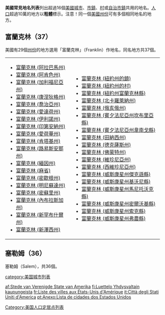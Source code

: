 '''美國常見地名列表'''列出超過16個[[美國|美國]][[城市|城市]]、[[市鎮|市鎮]]、[[村|村]]或[[自治市鎮|自治市鎮]]共用的地名。[[美國人口|人口]]超過10萬的地方以'''粗體'''標示。注意！同一個[[美國州份|美國州份]]可有多個相同地名的地方。

==富蘭克林（37）==
美國有29個[[美國州份|州份]]的地方選用「富蘭克林」（Franklin）作地名，同名地方共37個。
{|
|-
|
*[[富蘭克林_(阿拉巴馬州)|富蘭克林 (阿拉巴馬州)]]
*[[富蘭克林_(阿肯色州)|富蘭克林 (阿肯色州)]]
*[[富蘭克林_(加利福尼亞州)|富蘭克林 (加利福尼亞州)]]
*[[富蘭克林_(康涅狄格州)|富蘭克林 (康涅狄格州)]]
*[[富蘭克林_(喬治亞州)|富蘭克林 (喬治亞州)]]
*[[富蘭克林_(愛達荷州)|富蘭克林 (愛達荷州)]]
*[[富蘭克林_(伊利諾州)|富蘭克林 (伊利諾州)]]
*[[富蘭克林_(印第安納州)|富蘭克林 (印第安納州)]]
*[[富蘭克林_(愛荷華州)|富蘭克林 (愛荷華州)]]
*[[富蘭克林_(肯塔基州)|富蘭克林 (肯塔基州)]]
*[[富蘭克林_(路易斯安那州)|富蘭克林 (路易斯安那州)]]
*[[富蘭克林_(緬因州)|富蘭克林 (緬因州)]]
*[[富蘭克林_(麻省)|富蘭克林 (麻省)]]
*[[富蘭克林_(密歇根州)|富蘭克林 (密歇根州)]]
*[[富蘭克林_(明尼蘇達州)|富蘭克林 (明尼蘇達州)]]
*[[富蘭克林_(密蘇里州)|富蘭克林 (密蘇里州)]]
*[[富蘭克林_(內布拉斯加州)|富蘭克林 (內布拉斯加州)]]
*[[富蘭克林_(新罕布什爾州)|富蘭克林 (新罕布什爾州)]]
*[[富蘭克林_(新澤西州)|富蘭克林 (新澤西州)]]
|
*[[富蘭克林_(紐約州的鎮)|富蘭克林 (紐約州的鎮)]]
*[[富蘭克林_(紐約州的村)|富蘭克林 (紐約州的村)]]
*[[富蘭克林_(紐約州富蘭克林縣)|富蘭克林 (紐約州富蘭克林縣)]]
*[[富蘭克林_(北卡羅萊納州)|富蘭克林 (北卡羅萊納州)]]
*[[富蘭克林_(俄亥俄州)|富蘭克林 (俄亥俄州)]]
*[[富蘭克林_(賓夕法尼亞州坎布里亞縣)|富蘭克林 (賓夕法尼亞州坎布里亞縣)]]
*[[富蘭克林_(賓夕法尼亞州韋南戈縣)|富蘭克林 (賓夕法尼亞州韋南戈縣)]]
*[[富蘭克林_(田納西州)|富蘭克林 (田納西州)]]
*[[富蘭克林_(德克薩斯州)|富蘭克林 (德克薩斯州)]]
*[[富蘭克林_(佛蒙特州)|富蘭克林 (佛蒙特州)]]
*[[富蘭克林_(維珍尼亞州)|富蘭克林 (維珍尼亞州)]]
*[[富蘭克林_(西維珍尼亞州)|富蘭克林 (西維珍尼亞州)]]
*[[富蘭克林_(威斯康星州傑克遜縣)|富蘭克林 (威斯康星州傑克遜縣)]]
*[[富蘭克林_(威斯康星州基沃尼縣)|富蘭克林 (威斯康星州基沃尼縣)]]
*[[富蘭克林_(威斯康星州馬尼托沃克縣)|富蘭克林 (威斯康星州馬尼托沃克縣)]]
*[[富蘭克林_(威斯康星州密爾沃基縣)|富蘭克林 (威斯康星州密爾沃基縣)]]
*[[富蘭克林_(威斯康星州索克縣)|富蘭克林 (威斯康星州索克縣)]]
*[[富蘭克林_(威斯康星州弗農縣)|富蘭克林 (威斯康星州弗農縣)]]
|}

==塞勒姆（36）==
塞勒姆（Salem），共36個。

{{美國地理小作品}}
[[category:美国城市列表|category:美国城市列表]]
[[Category:美国人口定居点列表|Category:美国人口定居点列表]]

[[af:Stede_van_Verenigde_State_van_Amerika|af:Stede van Verenigde State van Amerika]]
[[fi:Luettelo_Yhdysvaltain_kaupungeista|fi:Luettelo Yhdysvaltain kaupungeista]]
[[fr:Liste_des_villes_aux_États-Unis_d'Amérique|fr:Liste des villes aux États-Unis d'Amérique]]
[[it:Città_degli_Stati_Uniti_d'America|it:Città degli Stati Uniti d'America]]
[[pt:Anexo:Lista_de_cidades_dos_Estados_Unidos|pt:Anexo:Lista de cidades dos Estados Unidos]]